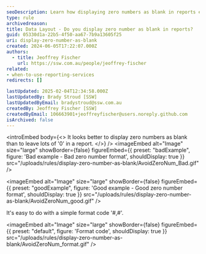 ```yaml
---
seoDescription: Learn how displaying zero numbers as blank in reports enhances readability using formats like '#,#' for cleaner data presentation.
type: rule
archivedreason:
title: Data Layout - Do you display zero number as blank in reports?
guid: 05330d1a-22b5-4f50-aa67-7b9a13605f25
uri: display-zero-number-as-blank
created: 2024-06-05T17:22:07.000Z
authors:
  - title: Jeoffrey Fischer
    url: https://ssw.com.au/people/jeoffrey-fischer
related:
- when-to-use-reporting-services
redirects: []

lastUpdated: 2025-02-04T12:34:58.000Z
lastUpdatedBy: Brady Stroud [SSW]
lastUpdatedByEmail: bradystroud@ssw.com.au
createdBy: Jeoffrey Fischer [SSW]
createdByEmail: 106663901+jeoffreyfischer@users.noreply.github.com
isArchived: false
---
```


<introEmbed
  body={<>
It looks better to display zero numbers as blank than to leave lots of '0' in a report.
  </>}
/>
<imageEmbed
  alt="Image"
  size="large"
  showBorder={false}
  figureEmbed={{
    preset: "badExample",
    figure: 'Bad example - Bad zero number format',
    shouldDisplay: true
  }}
  src="/uploads/rules/display-zero-number-as-blank/AvoidZeroNum_Bad.gif"
/>

<imageEmbed
  alt="Image"
  size="large"
  showBorder={false}
  figureEmbed={{
    preset: "goodExample",
    figure: 'Good example - Good zero number format',
    shouldDisplay: true
  }}
  src="/uploads/rules/display-zero-number-as-blank/AvoidZeroNum_good.gif"
/>

It's easy to do with a simple format code '#,#'.


<imageEmbed
  alt="Image"
  size="large"
  showBorder={false}
  figureEmbed={{
    preset: "default",
    figure: 'Format code',
    shouldDisplay: true
  }}
  src="/uploads/rules/display-zero-number-as-blank/AvoidZeroNum_format.gif"
/>
